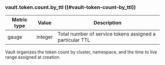 ### vault.token.count.by_ttl ((#vault-token-count-by_ttl))

Metric type | Value   | Description
----------- | ------- | -----------
gauge       | integer | Total number of service tokens assigned a particular TTL

Vault organizes the token count by cluster, namespace, and the time to live
range assigned at creation.